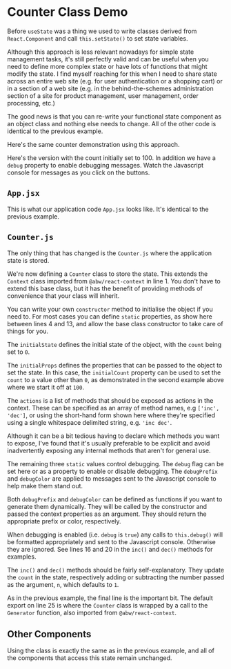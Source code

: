 
# Counter Class Demo

Before `useState` was a thing we used to write classes derived from
`React.Component` and call `this.setState()` to set state variables.

Although this approach is less relevant nowadays for simple state management
tasks, it's still perfectly valid and can be useful when you need to define
more complex state or have lots of functions that might modify the state.
I find myself reaching for this when I need to share state across an entire
web site (e.g. for user authentication or a shopping cart) or in a section
of a web site (e.g. in the behind-the-schemes administration section of a
site for product management, user management, order processing, etc.)

The good news is that you can re-write your functional state component as an
object class and nothing else needs to change.  All of the other code is
identical to the previous example.

Here's the same counter demonstration using this approach.

<Split>
  <Source
    code="<App/>"
    expand
  />
  <App/>
</Split>

Here's the version with the count initially set to 100.  In addition we have
a `debug` property to enable debugging messages.  Watch the Javascript console
for messages as you click on the buttons.

<Split>
  <Source
    code="<App initialCount={100} debug={true}/>"
    expand
  />
  <App initialCount={100} debug={true}/>
</Split>

## `App.jsx`

This is what our application code `App.jsx` looks like. It's identical to the
previous example.

<Source
  code={AppSrc}
  caption="App.jsx"
  expand
/>

## `Counter.js`

The only thing that has changed is the `Counter.js` where the application
state is stored.

<Source
  code={CounterSrc}
  caption="Counter.js"
  expand
/>

We're now defining a `Counter` class to store the state. This extends the
`Context` class imported from `@abw/react-context` in line 1.  You don't have
to extend this base class, but it has the benefit of providing methods of
convenience that your class will inherit.

You can write your own `constructor` method to initialise the object if you
need to.  For most cases you can define `static` properties, as show here
between lines 4 and 13, and allow the base class constructor to take care of
things for you.

The `initialState` defines the initial state of the object, with the `count`
being set to `0`.

The `initialProps` defines the properties that can be passed to the object to
set the state.  In this case, the `initialCount` property can be used to set
the `count` to a value other than `0`, as demonstrated in the second example
above where we start it off at `100`.

The `actions` is a list of methods that should be exposed as actions in the
context.  These can be specified as an array of method names, e.g `['inc',
'dec']`, or using the short-hand form shown here where they're specified using
a single whitespace delimited string, e.g. `'inc dec'`.

Although it can be a bit tedious having to declare which methods you want to
expose, I've found that it's usually preferable to be explicit and avoid
inadvertently exposing any internal methods that aren't for general use.

The remaining three `static` values control debugging. The `debug` flag can
be set here or as a property to enable or disable debugging.  The
`debugPrefix` and `debugColor` are applied to messages sent to the Javascript
console to help make them stand out.

Both `debugPrefix` and `debugColor` can be defined as functions if you want to
generate them dynamically.  They will be called by the constructor and passed
the context properties as an argument.  They should return the appropriate
prefix or color, respectively.

When debugging is enabled (i.e. `debug` is `true`) any calls to `this.debug()`
will be formatted appropriately and sent to the Javascript console.  Otherwise
they are ignored. See lines 16 and 20 in the `inc()` and `dec()` methods for
examples.

The `inc()` and `dec()` methods should be fairly self-explanatory.  They
update the `count` in the state, respectively adding or subtracting the number
passed as the argument, `n`, which defaults to `1`.

As in the previous example, the final line is the important bit.  The
default export on line 25 is where the `Counter` class is wrapped by a call
to the `Generator` function, also imported from `@abw/react-context`.

## Other Components

Using the class is exactly the same as in the previous example, and all of
the components that access this state remain unchanged.

<div className="grid-1 gap-8">
  <Source
    code={CountSrc}
    caption="Count.jsx"
    expand
  />
  <Source
    code={ControlsSrc}
    caption="Controls.jsx"
    expand
  />
  <Source
    code={BignumSrc}
    caption="Bignum.jsx"
    expand
  />
  <Source
    code={UseCounterSrc}
    caption="useCounter.jsx"
    expand
  />
</div>